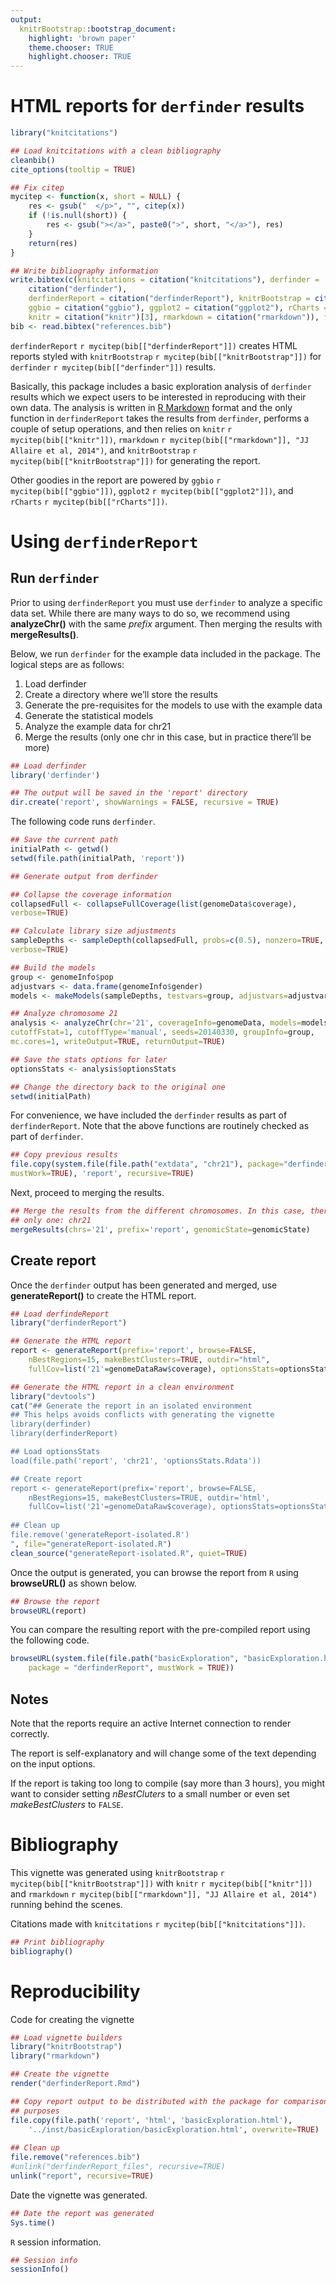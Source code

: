 ```yaml
---
output:
  knitrBootstrap::bootstrap_document:
    highlight: 'brown paper'
    theme.chooser: TRUE
    highlight.chooser: TRUE
---
```


<!--
%\VignetteEngine{knitr::rmarkdown}
%\VignetteIndexEntry{derfinderReport}
-->

HTML reports for `derfinder` results
===================================

```r
library("knitcitations")

## Load knitcitations with a clean bibliography
cleanbib()
cite_options(tooltip = TRUE)

## Fix citep
mycitep <- function(x, short = NULL) {
    res <- gsub("  </p>", "", citep(x))
    if (!is.null(short)) {
        res <- gsub("></a>", paste0(">", short, "</a>"), res)
    }
    return(res)
}

## Write bibliography information
write.bibtex(c(knitcitations = citation("knitcitations"), derfinder = 
    citation("derfinder"), 
    derfinderReport = citation("derfinderReport"), knitrBootstrap = citation("knitrBootstrap"), 
    ggbio = citation("ggbio"), ggplot2 = citation("ggplot2"), rCharts = citation("rCharts"), 
    knitr = citation("knitr")[3], rmarkdown = citation("rmarkdown")), file = "references.bib")
bib <- read.bibtex("references.bib")
```


`derfinderReport` `r mycitep(bib[["derfinderReport"]])` creates HTML reports 
styled with `knitrBootstrap` `r mycitep(bib[["knitrBootstrap"]])` for 
`derfinder` `r mycitep(bib[["derfinder"]])` results.

Basically, this package includes a basic exploration analysis of `derfinder` 
results which we expect users to be interested in reproducing with their own
data. The analysis is written in [R Markdown](http://www.rstudio.com/ide/docs/r_markdown)
format and the only function in `derfinderReport` takes the results from 
`derfinder`, performs a couple of setup operations, and then relies on
`knitr` `r mycitep(bib[["knitr"]])`, `rmarkdown` 
`r mycitep(bib[["rmarkdown"]], "JJ Allaire et al, 2014")`, and `knitrBootstrap` 
`r mycitep(bib[["knitrBootstrap"]])` for generating the report. 

Other goodies in the report are powered by `ggbio` `r mycitep(bib[["ggbio"]])`, 
`ggplot2` `r mycitep(bib[["ggplot2"]])`, and `rCharts`
`r mycitep(bib[["rCharts"]])`.

# Using `derfinderReport`

## Run `derfinder`

Prior to using `derfinderReport` you must use `derfinder` to analyze a specific
data set. While there are many ways to do so, we recommend using 
__analyzeChr()__ with the same _prefix_ argument. Then merging the results with 
__mergeResults()__.

Below, we run `derfinder` for the example data included in the package. The
logical steps are as follows:

1. Load derfinder
1. Create a directory where we'll store the results
1. Generate the pre-requisites for the models to use with the example data
1. Generate the statistical models
1. Analyze the example data for chr21
1. Merge the results (only one chr in this case, but in practice there'll be more)

```r
## Load derfinder
library('derfinder')

## The output will be saved in the 'report' directory
dir.create('report', showWarnings = FALSE, recursive = TRUE)
```

The following code runs `derfinder`.

```r
## Save the current path
initialPath <- getwd()
setwd(file.path(initialPath, 'report'))

## Generate output from derfinder

## Collapse the coverage information
collapsedFull <- collapseFullCoverage(list(genomeData$coverage), 
verbose=TRUE)

## Calculate library size adjustments
sampleDepths <- sampleDepth(collapsedFull, probs=c(0.5), nonzero=TRUE, 
verbose=TRUE)

## Build the models
group <- genomeInfo$pop
adjustvars <- data.frame(genomeInfo$gender)
models <- makeModels(sampleDepths, testvars=group, adjustvars=adjustvars)

## Analyze chromosome 21
analysis <- analyzeChr(chr='21', coverageInfo=genomeData, models=models, 
cutoffFstat=1, cutoffType='manual', seeds=20140330, groupInfo=group, 
mc.cores=1, writeOutput=TRUE, returnOutput=TRUE)

## Save the stats options for later
optionsStats <- analysis$optionsStats

## Change the directory back to the original one
setwd(initialPath)
```

For convenience, we have included the `derfinder` results as part of 
`derfinderReport`. Note that the above functions are routinely checked as part
of `derfinder`.


```r
## Copy previous results
file.copy(system.file(file.path("extdata", "chr21"), package="derfinder", 
mustWork=TRUE), 'report', recursive=TRUE)
```

Next, proceed to merging the results.

```r
## Merge the results from the different chromosomes. In this case, there's 
## only one: chr21
mergeResults(chrs='21', prefix='report', genomicState=genomicState)
```



## Create report

Once the `derfinder` output has been generated and merged, use
__generateReport()__ to create the HTML report.


```r
## Load derfindeReport
library("derfinderReport")
```


```r
## Generate the HTML report
report <- generateReport(prefix='report', browse=FALSE,
    nBestRegions=15, makeBestClusters=TRUE, outdir="html",
    fullCov=list('21'=genomeDataRaw$coverage), optionsStats=optionsStats)
```


```r
## Generate the HTML report in a clean environment
library("devtools")
cat("## Generate the report in an isolated environment
## This helps avoids conflicts with generating the vignette
library(derfinder)
library(derfinderReport)

## Load optionsStats
load(file.path('report', 'chr21', 'optionsStats.Rdata'))

## Create report
report <- generateReport(prefix='report', browse=FALSE,
    nBestRegions=15, makeBestClusters=TRUE, outdir='html',
    fullCov=list('21'=genomeDataRaw$coverage), optionsStats=optionsStats)
    
## Clean up
file.remove('generateReport-isolated.R')
", file="generateReport-isolated.R")
clean_source("generateReport-isolated.R", quiet=TRUE)
```

Once the output is generated, you can browse the report from `R` using 
__browseURL()__ as shown below.

```r
## Browse the report
browseURL(report)
```

You can compare the resulting report with the pre-compiled report using the 
following code.

```r
browseURL(system.file(file.path("basicExploration", "basicExploration.html"),  
    package = "derfinderReport", mustWork = TRUE))
```

## Notes

Note that the reports require an active Internet connection to render correctly.

The report is self-explanatory and will change some of the text depending on the
input options.

If the report is taking too long to compile (say more than 3 hours), you might
want to consider setting _nBestCluters_ to a small number or even set 
_makeBestClusters_ to `FALSE`.


# Bibliography

This vignette was generated using `knitrBootstrap` `r mycitep(bib[["knitrBootstrap"]])`
with `knitr` `r mycitep(bib[["knitr"]])` and `rmarkdown` `r mycitep(bib[["rmarkdown"]], "JJ Allaire et al, 2014")` running behind the scenes.

Citations made with `knitcitations` `r mycitep(bib[["knitcitations"]])`.

```r
## Print bibliography
bibliography()
```


# Reproducibility

Code for creating the vignette

```r
## Load vignette builders
library("knitrBootstrap")
library("rmarkdown")

## Create the vignette
render("derfinderReport.Rmd")

## Copy report output to be distributed with the package for comparison 
## purposes
file.copy(file.path('report', 'html', 'basicExploration.html'),
    '../inst/basicExploration/basicExploration.html', overwrite=TRUE)
       
## Clean up
file.remove("references.bib")
#unlink("derfinderReport_files", recursive=TRUE)
unlink("report", recursive=TRUE)
```

Date the vignette was generated.

```r
## Date the report was generated
Sys.time()
```

`R` session information.

```r
## Session info
sessionInfo()
```
